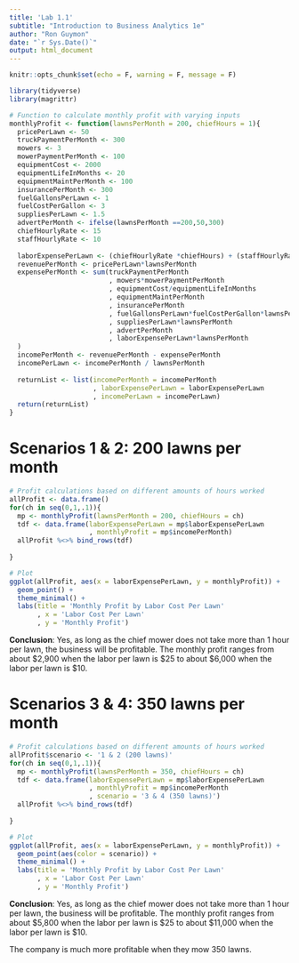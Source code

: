 ```yaml
---
title: 'Lab 1.1'
subtitle: "Introduction to Business Analytics 1e"
author: "Ron Guymon"
date: "`r Sys.Date()`"
output: html_document
---
```


```r
knitr::opts_chunk$set(echo = F, warning = F, message = F)
```

```r
library(tidyverse)
library(magrittr)

# Function to calculate monthly profit with varying inputs
monthlyProfit <- function(lawnsPerMonth = 200, chiefHours = 1){
  pricePerLawn <- 50
  truckPaymentPerMonth <- 300
  mowers <- 3
  mowerPaymentPerMonth <- 100
  equipmentCost <- 2000
  equipmentLifeInMonths <- 20
  equipmentMaintPerMonth <- 100
  insurancePerMonth <- 300
  fuelGallonsPerLawn <- 1
  fuelCostPerGallon <- 3
  suppliesPerLawn <- 1.5
  advertPerMonth <- ifelse(lawnsPerMonth ==200,50,300)
  chiefHourlyRate <- 15
  staffHourlyRate <- 10
  
  laborExpensePerLawn <- (chiefHourlyRate *chiefHours) + (staffHourlyRate*1)
  revenuePerMonth <- pricePerLawn*lawnsPerMonth
  expensePerMonth <- sum(truckPaymentPerMonth
                         , mowers*mowerPaymentPerMonth
                         , equipmentCost/equipmentLifeInMonths
                         , equipmentMaintPerMonth
                         , insurancePerMonth
                         , fuelGallonsPerLawn*fuelCostPerGallon*lawnsPerMonth
                         , suppliesPerLawn*lawnsPerMonth
                         , advertPerMonth
                         , laborExpensePerLawn*lawnsPerMonth
  )
  incomePerMonth <- revenuePerMonth - expensePerMonth
  incomePerLawn <- incomePerMonth / lawnsPerMonth
  
  returnList <- list(incomePerMonth = incomePerMonth
                     , laborExpensePerLawn = laborExpensePerLawn
                     , incomePerLawn = incomePerLawn)
  return(returnList)
}
```

# Scenarios 1 & 2: 200 lawns per month

```r
# Profit calculations based on different amounts of hours worked
allProfit <- data.frame()
for(ch in seq(0,1,.1)){
  mp <- monthlyProfit(lawnsPerMonth = 200, chiefHours = ch)
  tdf <- data.frame(laborExpensePerLawn = mp$laborExpensePerLawn
                    , monthlyProfit = mp$incomePerMonth)
  allProfit %<>% bind_rows(tdf)
  
}

# Plot
ggplot(allProfit, aes(x = laborExpensePerLawn, y = monthlyProfit)) +
  geom_point() +
  theme_minimal() +
  labs(title = 'Monthly Profit by Labor Cost Per Lawn'
       , x = 'Labor Cost Per Lawn'
       , y = 'Monthly Profit')
```

__Conclusion__: Yes, as long as the chief mower does not take more than 1 hour per lawn, the business will be profitable. The monthly profit ranges from about \$2,900 when the labor per lawn is \$25 to about \$6,000 when the labor per lawn is \$10.

# Scenarios 3 & 4: 350 lawns per month

```r
# Profit calculations based on different amounts of hours worked
allProfit$scenario <- '1 & 2 (200 lawns)'
for(ch in seq(0,1,.1)){
  mp <- monthlyProfit(lawnsPerMonth = 350, chiefHours = ch)
  tdf <- data.frame(laborExpensePerLawn = mp$laborExpensePerLawn
                    , monthlyProfit = mp$incomePerMonth
                    , scenario = '3 & 4 (350 lawns)')
  allProfit %<>% bind_rows(tdf)
  
}

# Plot
ggplot(allProfit, aes(x = laborExpensePerLawn, y = monthlyProfit)) +
  geom_point(aes(color = scenario)) +
  theme_minimal() +
  labs(title = 'Monthly Profit by Labor Cost Per Lawn'
       , x = 'Labor Cost Per Lawn'
       , y = 'Monthly Profit')
```


__Conclusion__: Yes, as long as the chief mower does not take more than 1 hour per lawn, the business will be profitable. The monthly profit ranges from about \$5,800 when the labor per lawn is \$25 to about \$11,000 when the labor per lawn is \$10.  

The company is much more profitable when they mow 350 lawns.